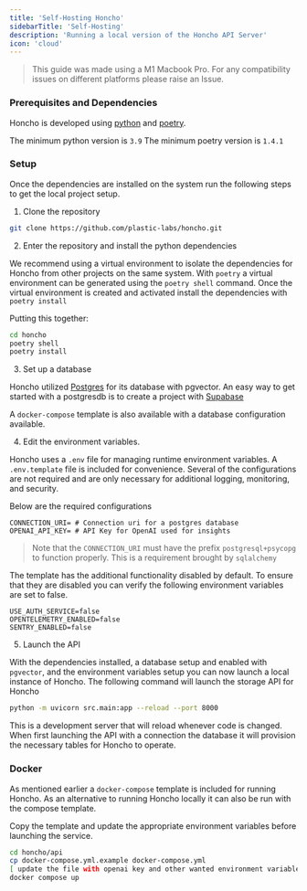 ```yaml
---
title: 'Self-Hosting Honcho'
sidebarTitle: 'Self-Hosting'
description: 'Running a local version of the Honcho API Server'
icon: 'cloud'
---
```


> This guide was made using a M1 Macbook Pro. For any compatibility issues
> on different platforms please raise an Issue.

### Prerequisites and Dependencies

Honcho is developed using [python](https://www.python.org/) and [poetry](https://python-poetry.org/).

The minimum python version is `3.9`
The minimum poetry version is `1.4.1`

### Setup

Once the dependencies are installed on the system run the following steps to get
the local project setup. 

1. Clone the repository

```bash
git clone https://github.com/plastic-labs/honcho.git
```

2. Enter the repository and install the python dependencies

We recommend using a virtual environment to isolate the dependencies for Honcho
from other projects on the same system. With `poetry` a virtual environment can
be generated using the `poetry shell` command. Once the virtual environment is
created and activated install the dependencies with `poetry install`

Putting this together:

```bash
cd honcho
poetry shell
poetry install
```

3. Set up a database

Honcho utilized [Postgres](https://www.postgresql.org/) for its database with 
pgvector. An easy way to get started with a postgresdb is to create a project
with [Supabase](https://supabase.com/)

A `docker-compose` template is also available with a database configuration
available. 

4. Edit the environment variables. 

Honcho uses a `.env` file for managing runtime environment variables. A
`.env.template` file is included for convenience. Several of the configurations
are not required and are only necessary for additional logging, monitoring, and
security.

Below are the required configurations

```env
CONNECTION_URI= # Connection uri for a postgres database
OPENAI_API_KEY= # API Key for OpenAI used for insights
```
> Note that the `CONNECTION_URI` must have the prefix `postgresql+psycopg` to
> function properly. This is a requirement brought by `sqlalchemy`

The template has the additional functionality disabled by default. To ensure
that they are disabled you can verify the following environment variables are
set to false. 

```env
USE_AUTH_SERVICE=false
OPENTELEMETRY_ENABLED=false
SENTRY_ENABLED=false
```

5. Launch the API

With the dependencies installed, a database setup and enabled with `pgvector`,
and the environment variables setup you can now launch a local instance of
Honcho. The following command will launch the storage API for Honcho

```bash
python -m uvicorn src.main:app --reload --port 8000
```
This is a development server that will reload whenever code is changed. When
first launching the API with a connection the database it will provision the
necessary tables for Honcho to operate.

### Docker

As mentioned earlier a `docker-compose` template is included for running Honcho.
As an alternative to running Honcho locally it can also be run with the compose
template. 

Copy the template and update the appropriate environment variables before
launching the service.

```bash
cd honcho/api
cp docker-compose.yml.example docker-compose.yml
[ update the file with openai key and other wanted environment variables ]
docker compose up
```